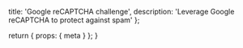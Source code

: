   title: 'Google reCAPTCHA challenge',
  description:
    'Leverage Google reCAPTCHA to protect against spam'
};

  return {
    props: {
      meta
    }
  };
}
